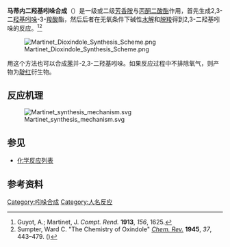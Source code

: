 '''马蒂内二羟基吲哚合成'''（{{lang-fr|synthèse de dioxindole de Martinet}}）是一级或二级[[芳香性|芳香]][[胺|胺]]与[[丙酮二酸|丙酮二酸]][[酯|酯]]作用，首先生成2,3-二[[羟基|羟基]][[吲哚|吲哚]]-3-[[羧酸|羧酸]]酯，然后后者在无氧条件下碱性[[水解|水解]]和[[脱羧|脱羧]]得到2,3-二羟基吲哚的反应。<ref>Guyot, A.; Martinet, J. ''Compt. Rend.'' '''1913''', ''156'', 1625.</ref><ref>Sumpter, Ward C. "The Chemistry of Oxindole" ''[[Chem._Rev.|Chem. Rev.]]'' '''1945''', ''37'', 443–479. ({{DOI|10.1021/cr60118a003}})</ref>

[[File:Martinet_Dioxindole_Synthesis_Scheme.png|center]]

用这个方法也可以合成[[苯|苯]]并-2,3-二羟基吲哚。如果反应过程中不排除氧气，则产物为[[靛红|靛红]]衍生物。

== 反应机理 ==
[[File:Martinet_synthesis_mechanism.svg|center]]

== 参见 ==
*[[化学反应列表|化学反应列表]]

== 参考资料 ==
{{reflist}}

[[Category:吲哚合成|Category:吲哚合成]]
[[Category:人名反应|Category:人名反应]]